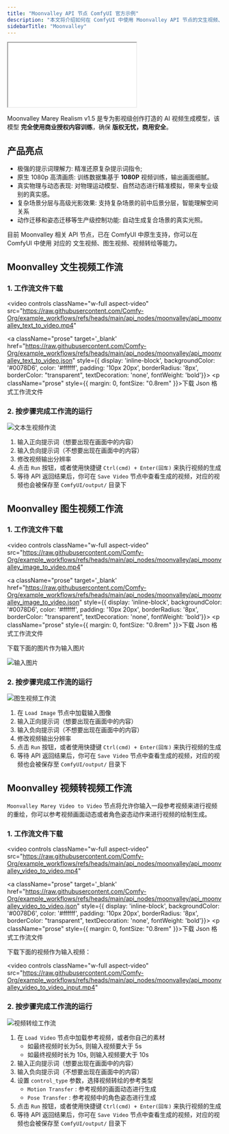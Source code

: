 ```yaml
---
title: "Moonvalley API 节点 ComfyUI 官方示例"
description: "本文将介绍如何在 ComfyUI 中使用 Moonvalley API 节点的文生视频、图生视频、视频转绘等能力"
sidebarTitle: "Moonvalley"
---
```



<iframe
  className="w-full aspect-video rounded-xl"
  src="//player.bilibili.com/player.html?isOutside=true&aid=114817830488742&bvid=BV1ZQGHzgETo&cid=30922050121&p=1&autoplay=0"
  title="ComfyUI Selection Toolbox New Features"
  allow="accelerometer; clipboard-write; encrypted-media; gyroscope; picture-in-picture"
  allowFullScreen
></iframe>

Moonvalley Marey Realism v1.5 是专为影视级创作打造的 AI 视频生成模型，该模型 **完全使用商业授权内容训练**，确保 **版权无忧，商用安全**。

## 产品亮点

- 极强的提示词理解力: 精准还原复杂提示词指令;
- 原生 1080p 高清画质: 训练数据集基于 **1080P** 视频训练，输出画面细腻。
- 真实物理与动态表现: 对物理运动模型、自然动态进行精准模拟，带来专业级别的真实感。
- 复杂场景分层与高级光影效果: 支持复杂场景的前中后景分层，智能理解空间关系
- 动作迁移和姿态迁移等生产级控制功能: 自动生成复合场景的真实光照。

目前 Moonvalley 相关 API 节点，已在 ComfyUI 中原生支持，你可以在 ComfyUI 中使用 对应的 文生视频、图生视频、视频转绘等能力。

<ReqHint/>
<UpdateReminder/>

## Moonvalley 文生视频工作流

### 1. 工作流文件下载

<video
  controls
  className="w-full aspect-video"
  src="https://raw.githubusercontent.com/Comfy-Org/example_workflows/refs/heads/main/api_nodes/moonvalley/api_moonvalley_text_to_video.mp4"
></video>

<a className="prose"  target='_blank'  href="https://raw.githubusercontent.com/Comfy-Org/example_workflows/refs/heads/main/api_nodes/moonvalley/api_moonvalley_text_to_video.json" style={{ display: 'inline-block', backgroundColor: '#0078D6', color: '#ffffff', padding: '10px 20px', borderRadius: '8px', borderColor: "transparent", textDecoration: 'none', fontWeight: 'bold'}}>
    <p className="prose" style={{ margin: 0, fontSize: "0.8rem" }}>下载 Json 格式工作流文件</p>
</a>


### 2. 按步骤完成工作流的运行

![文本生视频作流](/images/tutorial/api_nodes/moonvalley/api_moonvalley_text_to_video.jpg)

1. 输入正向提示词（想要出现在画面中的内容）
2. 输入负向提示词（不想要出现在画面中的内容）
3. 修改视频输出分辨率
4. 点击 `Run` 按钮，或者使用快捷键 `Ctrl(cmd) + Enter(回车)` 来执行视频的生成
5. 等待 API 返回结果后，你可在 `Save Video` 节点中查看生成的视频，对应的视频也会被保存至 `ComfyUI/output/` 目录下


## Moonvalley 图生视频工作流

### 1. 工作流文件下载

<video
  controls
  className="w-full aspect-video"
  src="https://raw.githubusercontent.com/Comfy-Org/example_workflows/refs/heads/main/api_nodes/moonvalley/api_moonvalley_image_to_video.mp4"
></video>

<a className="prose"  target='_blank'  href="https://raw.githubusercontent.com/Comfy-Org/example_workflows/refs/heads/main/api_nodes/moonvalley/api_moonvalley_image_to_video.json" style={{ display: 'inline-block', backgroundColor: '#0078D6', color: '#ffffff', padding: '10px 20px', borderRadius: '8px', borderColor: "transparent", textDecoration: 'none', fontWeight: 'bold'}}>
    <p className="prose" style={{ margin: 0, fontSize: "0.8rem" }}>下载 Json 格式工作流文件</p>
</a>

下载下面的图片作为输入图片

![输入图片](https://raw.githubusercontent.com/Comfy-Org/example_workflows/refs/heads/main/api_nodes/moonvalley/api_moonvalley_image_to_video_input.webp)

### 2. 按步骤完成工作流的运行

![图生视频工作流](/images/tutorial/api_nodes/moonvalley/api_moonvalley_image_to_video.jpg)

1. 在 `Load Image` 节点中加载输入图像
2. 输入正向提示词（想要出现在画面中的内容）
3. 输入负向提示词（不想要出现在画面中的内容）
4. 修改视频输出分辨率
5. 点击 `Run` 按钮，或者使用快捷键 `Ctrl(cmd) + Enter(回车)` 来执行视频的生成
6. 等待 API 返回结果后，你可在 `Save Video` 节点中查看生成的视频，对应的视频也会被保存至 `ComfyUI/output/` 目录下


## Moonvalley 视频转视频工作流

`Moonvalley Marey Video to Video` 节点将允许你输入一段参考视频来进行视频的重绘，你可以参考视频画面动态或者角色姿态动作来进行视频的绘制生成。

### 1. 工作流文件下载

<video
  controls
  className="w-full aspect-video"
  src="https://raw.githubusercontent.com/Comfy-Org/example_workflows/refs/heads/main/api_nodes/moonvalley/api_moonvalley_video_to_video.mp4"
></video>

<a className="prose"  target='_blank'  href="https://raw.githubusercontent.com/Comfy-Org/example_workflows/refs/heads/main/api_nodes/moonvalley/api_moonvalley_video_to_video.json" style={{ display: 'inline-block', backgroundColor: '#0078D6', color: '#ffffff', padding: '10px 20px', borderRadius: '8px', borderColor: "transparent", textDecoration: 'none', fontWeight: 'bold'}}>
    <p className="prose" style={{ margin: 0, fontSize: "0.8rem" }}>下载 Json 格式工作流文件</p>
</a>

下载下面的视频作为输入视频：

<video
  controls
  className="w-full aspect-video"
  src="https://raw.githubusercontent.com/Comfy-Org/example_workflows/refs/heads/main/api_nodes/moonvalley/api_moonvalley_video_to_video_input.mp4"
></video>


### 2. 按步骤完成工作流的运行

![视频转绘工作流](/images/tutorial/api_nodes/moonvalley/api_moonvalley_video_to_video.jpg)
1. 在 `Load Video` 节点中加载参考视频，或者你自己的素材
    - 如最终视频时长为5s, 则输入视频要大于 5s
    - 如最终视频时长为 10s, 则输入视频要大于 10s
2. 输入正向提示词（想要出现在画面中的内容）
3. 输入负向提示词（不想要出现在画面中的内容）
4. 设置 `control_type` 参数，选择视频转绘的参考类型
    -  `Motion Transfer` :  参考视频的画面动态进行生成
    -  `Pose Transfer` :  参考视频中的角色姿态进行生成
5. 点击 `Run` 按钮，或者使用快捷键 `Ctrl(cmd) + Enter(回车)` 来执行视频的生成
6. 等待 API 返回结果后，你可在 `Save Video` 节点中查看生成的视频，对应的视频也会被保存至 `ComfyUI/output/` 目录下
